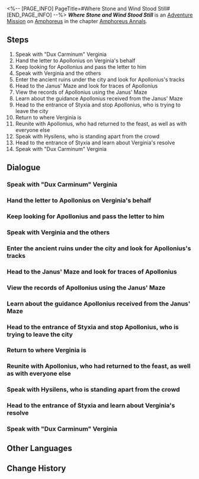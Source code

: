 <%-- [PAGE_INFO]
PageTitle=#Where Stone and Wind Stood Still#
[END_PAGE_INFO] --%>
{{Stub|Dialogue.}}
{{Mission Infobox
|id            = 5000420
|title         = 
|image         = <!--Mission Where Stone and Wind Stood Still.png-->
|type          = Adventure
|event_name    = 
|chapter       = Amphoreus Annals
|requirements  = [[Trailblaze Mission]] ''[[Captives, Behold the Expanse Beyond Light]]'' completed
|summary       = <!--official mission summary from Fate's Atlas-->
|characters    = "Dux Carminum" Verginia; "Dux Helkolithist" Apollonius; Trailblazer
|startLocation = [[Amphoreus]] - [["Warbling Shores" Styxia]]
|world         = Amphoreus
|area          = "Warbling Shores" Styxia
|prev          = 
|next          = 
|rewards       = Stellar Jade*10; Condensed Aether*4; Credit*10,000
}}
'''''Where Stone and Wind Stood Still''''' is an [[Adventure Mission]] on [[Amphoreus]] in the chapter [[Amphoreus Annals]].

==Steps==
# Speak with "Dux Carminum" Verginia
# Hand the letter to Apollonius on Verginia's behalf
# Keep looking for Apollonius and pass the letter to him
# Speak with Verginia and the others
# Enter the ancient ruins under the city and look for Apollonius's tracks
# Head to the Janus' Maze and look for traces of Apollonius
# View the records of Apollonius using the Janus' Maze
# Learn about the guidance Apollonius received from the Janus' Maze
# Head to the entrance of Styxia and stop Apollonius, who is trying to leave the city
# Return to where Verginia is
# Reunite with Apollonius, who had returned to the feast, as well as with everyone else
# Speak with Hysilens, who is standing apart from the crowd
# Head to the entrance of Styxia and learn about Verginia's resolve
# Speak with "Dux Carminum" Verginia

<!--
==Gameplay Notes==

--><!--
==Trial Character==

-->
==Dialogue==
{{Stub Dialogue}}
===Speak with "Dux Carminum" Verginia{{subst:void|<!--500042001-->}}===
{{Mission Description|type=adventure|location="Warbling Shores" Styxia|In the coastal city of endless festivities, everyone basks in a carefree, happy life in the fantasia &mdash; except Verginia, who seems to be troubled...}}
{{Dialogue Start}}
:{{tx}}
{{Dialogue End}}

===Hand the letter to Apollonius on Verginia's behalf{{subst:void|<!--500042002-->}}===
{{Mission Description|type=adventure|location="Warbling Shores" Styxia|update|The love that "Dux Carminum" Verginia struggles to voice are all hidden in this letter. Find "Dux Helkolithist" Apollonius in the feast and pass the shy girl's feelings along!}}
{{Dialogue Start}}
:{{tx}}
{{Dialogue End}}

===Keep looking for Apollonius and pass the letter to him{{subst:void|<!--500042003-->}}===
{{Mission Description|type=adventure|location="Warbling Shores" Styxia|update|Two gossiping Chrysos Heirs who stopped you slipped some history between Verginia and Apollonius. The letter in your hands now seems even heavier.}}
{{Dialogue Start}}
:{{tx}}
{{Dialogue End}}

===Speak with Verginia and the others{{subst:void|<!--500042004-->}}===
{{Mission Description|type=adventure|location="Warbling Shores" Styxia|update|Apollonius's reply made Verginia feel rather down. However, today she looks a little concerned. Go ask her what is happening.}}
{{Dialogue Start}}
:{{tx}}
{{Dialogue End}}

===Enter the ancient ruins under the city and look for Apollonius's tracks{{subst:void|<!--500042014-->}}===
{{Mission Description|type=adventure|location="Warbling Shores" Styxia|update|Who would have thought that Apollonius disappeared... He was last seen in the ancient ruins under the city. Advance after the fragments of memory and look for traces of him.}}
{{Dialogue Start}}
:{{tx}}
{{Dialogue End}}

===Head to the Janus' Maze and look for traces of Apollonius{{subst:void|<!--500042005-->}}===
{{Mission Description|type=adventure|location="Warbling Shores" Styxia|update|The destination of Apollonius's trip seemed to be the Janus' Maze... What was he trying to learn through this device?}}
{{Dialogue Start}}
:{{tx}}
{{Dialogue End}}

===View the records of Apollonius using the Janus' Maze{{subst:void|<!--500042006-->}}===
{{Dialogue Start}}
:{{tx}}
{{Dialogue End}}

===Learn about the guidance Apollonius received from the Janus' Maze{{subst:void|<!--500042007-->}}===
{{Dialogue Start}}
:{{tx}}
{{Dialogue End}}

===Head to the entrance of Styxia and stop Apollonius, who is trying to leave the city{{subst:void|<!--500042008-->}}===
{{Mission Description|type=adventure|location="Warbling Shores" Styxia|update|Apollonius now wants to leave the fantasia after learning the truth behind the feast? You must stop this death-seeking behavior...}}
{{Dialogue Start}}
:{{tx}}
{{Dialogue End}}

===Return to where Verginia is{{subst:void|<!--500042009-->}}===
{{Mission Description|type=adventure|location="Warbling Shores" Styxia|update|How should you tell Apollonius's friends that he had disappeared? You feel stuck...}}
{{Dialogue Start}}
:{{tx}}
{{Dialogue End}}

===Reunite with Apollonius, who had returned to the feast, as well as with everyone else{{subst:void|<!--500042010-->}}===
{{Mission Description|type=adventure|location="Warbling Shores" Styxia|update|Apollonius had returned after his disappearance? How is that possible...}}
{{Dialogue Start}}
:{{tx}}
{{Dialogue End}}

===Speak with Hysilens, who is standing apart from the crowd{{subst:void|<!--500042011-->}}===
{{Mission Description|type=adventure|location="Warbling Shores" Styxia|update|Apart from you and the Chrysos Heirs, it seemed the master of this feast also witnessed Verginia's confession.}}
{{Dialogue Start}}
:{{tx}}
{{Dialogue End}}

===Head to the entrance of Styxia and learn about Verginia's resolve{{subst:void|<!--500042012-->}}===
{{Mission Description|type=adventure|location="Warbling Shores" Styxia|update|The stone is willing to roll down a cliff for the wind. The wind, too, is willing to still its steps for the stone.}}
{{Dialogue Start}}
:{{tx}}
{{Dialogue End}}

===Speak with "Dux Carminum" Verginia{{subst:void|<!--500042013-->}}===
{{Mission Description|type=adventure|location="Warbling Shores" Styxia|update|In the coastal city of endless festivities, everyone basks in a carefree, happy life in the fantasia &mdash; except Verginia, who seems to be troubled...}}
{{Dialogue Start}}
:{{tx}}
{{Dialogue End}}

==Other Languages==
{{Other Languages
|en   = Where Stone and Wind Stood Still
|zhs  = 石悬风止处
|zht  = 石懸風止處
|ja   = 石と風が止まる処
|ko   = 돌과 바람이 머무는 곳
|es   = Donde el viento y la roca se detuvieron
|fr   = Là où pierre et vent restent en suspens
|ru   = Где молчат камень и ветер
|th   = ที่ซึ่งศิลากับวายุหยุดนิ่ง
|vi   = Nơi Đá Lơ Lửng Gió Ngừng
|de   = Wo Stein und Wind verharrten
|id   = Tempat Batu dan Angin Terdiam
|pt   = Onde Pedra e Vento Permaneceram Parados
}}

==Change History==
{{Change History|3.5}}
